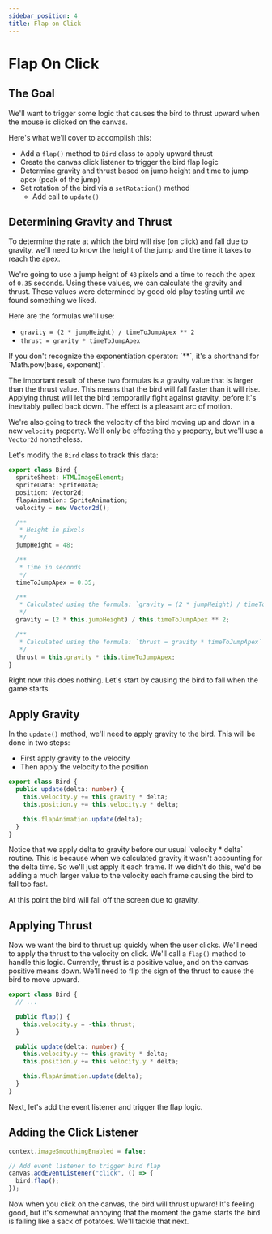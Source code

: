 ```yaml
---
sidebar_position: 4
title: Flap on Click
---
```


# Flap On Click

## The Goal

We'll want to trigger some logic that causes the bird to thrust upward when the mouse is clicked on the canvas.

Here's what we'll cover to accomplish this:

- Add a `flap()` method to `Bird` class to apply upward thrust
- Create the canvas click listener to trigger the bird flap logic
- Determine gravity and thrust based on jump height and time to jump apex (peak of the jump)
- Set rotation of the bird via a `setRotation()` method
  - Add call to `update()`

## Determining Gravity and Thrust

To determine the rate at which the bird will rise (on click) and fall due to gravity, we'll need to know the height of the jump and the time it takes to reach the apex.

We're going to use a jump height of `48` pixels and a time to reach the apex of `0.35` seconds. Using these values, we can calculate the gravity and thrust. These values were determined by good old play testing until we found something we liked.

Here are the formulas we'll use:

- `gravity = (2 * jumpHeight) / timeToJumpApex ** 2`
- `thrust = gravity * timeToJumpApex`

<AlertInfo title="Exponentiation Operator">
  If you don't recognize the exponentiation operator: `**`, it's a shorthand for
  `Math.pow(base, exponent)`.
</AlertInfo>

The important result of these two formulas is a gravity value that is larger than the thrust value. This means that the bird will fall faster than it will rise. Applying thrust will let the bird temporarily fight against gravity, before it's inevitably pulled back down. The effect is a pleasant arc of motion.

We're also going to track the velocity of the bird moving up and down in a new `velocity` property. We'll only be effecting the `y` property, but we'll use a `Vector2d` nonetheless.

Let's modify the `Bird` class to track this data:

```typescript +{6,8-26} title="src/entities/bird.ts"
export class Bird {
  spriteSheet: HTMLImageElement;
  spriteData: SpriteData;
  position: Vector2d;
  flapAnimation: SpriteAnimation;
  velocity = new Vector2d();

  /**
   * Height in pixels
   */
  jumpHeight = 48;

  /**
   * Time in seconds
   */
  timeToJumpApex = 0.35;

  /**
   * Calculated using the formula: `gravity = (2 * jumpHeight) / timeToJumpApex ** 2`
   */
  gravity = (2 * this.jumpHeight) / this.timeToJumpApex ** 2;

  /**
   * Calculated using the formula: `thrust = gravity * timeToJumpApex`
   */
  thrust = this.gravity * this.timeToJumpApex;
}
```

Right now this does nothing. Let's start by causing the bird to fall when the game starts.

## Apply Gravity

In the `update()` method, we'll need to apply gravity to the bird. This will be done in two steps:

- First apply gravity to the velocity
- Then apply the velocity to the position

```typescript +{3-4} title="src/entities/bird.ts"
export class Bird {
  public update(delta: number) {
    this.velocity.y += this.gravity * delta;
    this.position.y += this.velocity.y * delta;

    this.flapAnimation.update(delta);
  }
}
```

<AlertInfo title="Gravity Delta Time">
  Notice that we apply delta to gravity before our usual `velocity * delta`
  routine. This is because when we calculated gravity it wasn't accounting for
  the delta time. So we'll just apply it each frame. If we didn't do this, we'd
  be adding a much larger value to the velocity each frame causing the bird to
  fall too fast.
</AlertInfo>

At this point the bird will fall off the screen due to gravity.

## Applying Thrust

Now we want the bird to thrust up quickly when the user clicks. We'll need to apply the thrust to the velocity on click. We'll call a `flap()` method to handle this logic. Currently, thrust is a positive value, and on the canvas positive means down. We'll need to flip the sign of the thrust to cause the bird to move upward.

```typescript +{4-6} title="src/entities/bird.ts"
export class Bird {
  // ...

  public flap() {
    this.velocity.y = -this.thrust;
  }

  public update(delta: number) {
    this.velocity.y += this.gravity * delta;
    this.position.y += this.velocity.y * delta;

    this.flapAnimation.update(delta);
  }
}
```

Next, let's add the event listener and trigger the flap logic.

## Adding the Click Listener

```typescript +{3-6} title="src/main.ts"
context.imageSmoothingEnabled = false;

// Add event listener to trigger bird flap
canvas.addEventListener("click", () => {
  bird.flap();
});
```

Now when you click on the canvas, the bird will thrust upward! It's feeling good, but it's somewhat annoying that the moment the game starts the bird is falling like a sack of potatoes. We'll tackle that next.
